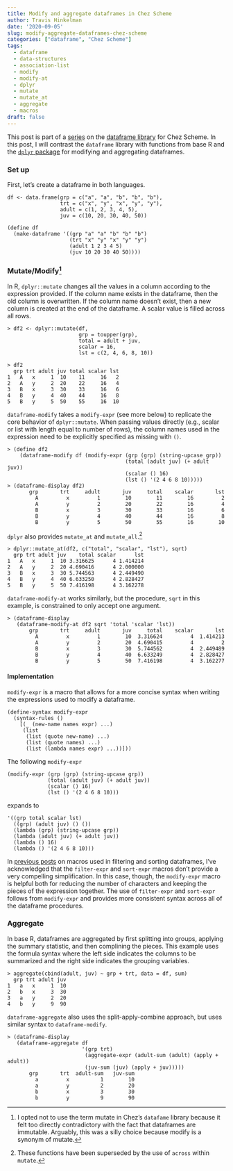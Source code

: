 ```yaml
---
title: Modify and aggregate dataframes in Chez Scheme
author: Travis Hinkelman
date: '2020-09-05'
slug: modify-aggregate-dataframes-chez-scheme
categories: ["dataframe", "Chez Scheme"]
tags: 
  - dataframe
  - data-structures
  - association-list
  - modify
  - modify-at
  - dplyr
  - mutate
  - mutate_at
  - aggregate
  - macros
draft: false
---
```


This post is part of a [series](/categories/dataframe/) on the [dataframe library](https://hinkelman.github.io/dataframe/) for Chez Scheme. In this post, I will contrast the `dataframe` library with functions from base R and the [`dplyr` package](https://dplyr.tidyverse.org) for modifying and aggregating dataframes.

### Set up

First, let's create a dataframe in both languages.

```
df <- data.frame(grp = c("a", "a", "b", "b", "b"),
                 trt = c("x", "y", "x", "y", "y"),
                 adult = c(1, 2, 3, 4, 5),
                 juv = c(10, 20, 30, 40, 50))
                 
(define df
  (make-dataframe '((grp "a" "a" "b" "b" "b")
                    (trt "x" "y" "x" "y" "y")
                    (adult 1 2 3 4 5)
                    (juv 10 20 30 40 50))))
```

### Mutate/Modify^[I opted not to use the term mutate in Chez's `datafame` library because it felt too directly contradictory with the fact that dataframes are immutable. Arguably, this was a silly choice because modify is a synonym of mutate.]

In R, `dplyr::mutate` changes all the values in a column according to the expression provided. If the column name exists in the dataframe, then the old column is overwritten. If the column name doesn't exist, then a new column is created at the end of the dataframe. A scalar value is filled across all rows.

```
> df2 <- dplyr::mutate(df, 
                       grp = toupper(grp),
                       total = adult + juv,
                       scalar = 16,
                       lst = c(2, 4, 6, 8, 10))

> df2
  grp trt adult juv total scalar lst
1   A   x     1  10    11     16   2
2   A   y     2  20    22     16   4
3   B   x     3  30    33     16   6
4   B   y     4  40    44     16   8
5   B   y     5  50    55     16  10
```

`dataframe-modify` takes a `modify-expr` (see more below) to replicate the core behavior of `dplyr::mutate`. When passing values directly (e.g., scalar or list with length equal to number of rows), the column names used in the expression need to be explicitly specified as missing with `()`.

```
> (define df2
    (dataframe-modify df (modify-expr (grp (grp) (string-upcase grp))
                                      (total (adult juv) (+ adult juv))
                                      (scalar () 16)
                                      (lst () '(2 4 6 8 10)))))
> (dataframe-display df2)
       grp       trt     adult       juv     total    scalar       lst
         A         x         1        10        11        16         2
         A         y         2        20        22        16         4
         B         x         3        30        33        16         6
         B         y         4        40        44        16         8
         B         y         5        50        55        16        10
```

`dplyr` also provides `mutate_at` and `mutate_all`.^[These functions have been superseded by the use of `across` within `mutate`.]

```
> dplyr::mutate_at(df2, c("total", "scalar", "lst"), sqrt)
  grp trt adult juv    total scalar      lst
1   A   x     1  10 3.316625      4 1.414214
2   A   y     2  20 4.690416      4 2.000000
3   B   x     3  30 5.744563      4 2.449490
4   B   y     4  40 6.633250      4 2.828427
5   B   y     5  50 7.416198      4 3.162278
```

`dataframe-modify-at` works similarly, but the procedure, `sqrt` in this example, is constrained to only accept one argument.

```
> (dataframe-display
   (dataframe-modify-at df2 sqrt 'total 'scalar 'lst))
       grp       trt     adult       juv     total    scalar       lst
         A         x         1        10  3.316624         4  1.414213
         A         y         2        20  4.690415         4         2
         B         x         3        30  5.744562         4  2.449489
         B         y         4        40  6.633249         4  2.828427
         B         y         5        50  7.416198         4  3.162277
```

#### Implementation

`modify-expr` is a macro that allows for a more concise syntax when writing the expressions used to modify a dataframe. 

```
(define-syntax modify-expr
  (syntax-rules ()
    [(_ (new-name names expr) ...)
     (list
      (list (quote new-name) ...)
      (list (quote names) ...)
      (list (lambda names expr) ...))]))
```

The following `modify-expr` 

```
(modify-expr (grp (grp) (string-upcase grp))
             (total (adult juv) (+ adult juv))
             (scalar () 16)
             (lst () '(2 4 6 8 10)))
```

expands to

```
'((grp total scalar lst)
  ((grp) (adult juv) () ())
  (lambda (grp) (string-upcase grp))
  (lambda (adult juv) (+ adult juv))
  (lambda () 16)
  (lambda () '(2 4 6 8 10)))
```

In [previous posts](/categories/dataframe/) on macros used in filtering and sorting dataframes, I've acknowledged that the `filter-expr` and `sort-expr` macros don't provide a very compelling simplification. In this case, though, the `modify-expr` macro is helpful both for reducing the number of characters and keeping the pieces of the expression together. The use of `filter-expr` and `sort-expr` follows from `modify-expr` and provides more consistent syntax across all of the dataframe procedures.

### Aggregate

In base R, dataframes are aggregated by first splitting into groups, applying the summary statistic, and then complining the pieces. This example uses the formula syntax where the left side indicates the columns to be summarized and the right side indicates the grouping variables.

```
> aggregate(cbind(adult, juv) ~ grp + trt, data = df, sum)
  grp trt adult juv
1   a   x     1  10
2   b   x     3  30
3   a   y     2  20
4   b   y     9  90
```

`dataframe-aggregate` also uses the split-apply-combine approach, but uses similar syntax to `dataframe-modify`. 

```
> (dataframe-display
   (dataframe-aggregate df
                        '(grp trt)
                         (aggregate-expr (adult-sum (adult) (apply + adult))
                         (juv-sum (juv) (apply + juv)))))
       grp       trt  adult-sum   juv-sum
         a         x          1        10
         a         y          2        20
         b         x          3        30
         b         y          9        90
```
